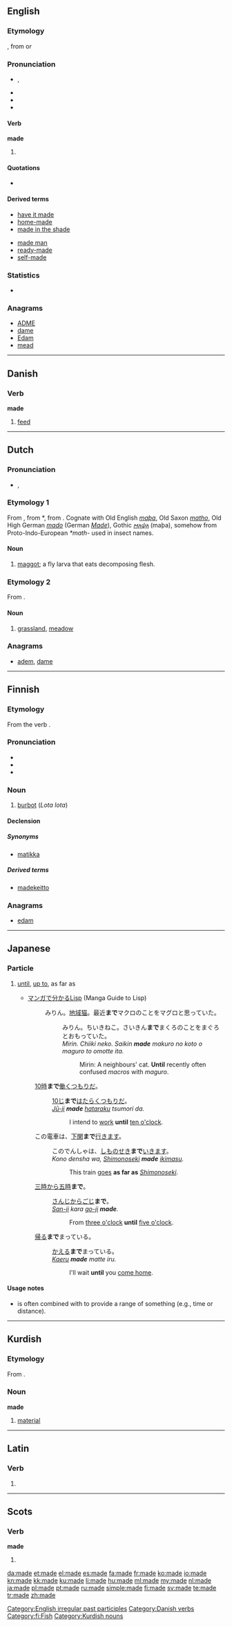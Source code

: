 {{also|Made}}
==English==
{{wikipedia}}

===Etymology===
{{rfc|Two etymologies now merged. Which is correct?}}

{{etyl|enm|en}} {{term|mad|lang=enm}}, from {{etyl|ang|en}} {{term|macode|lang=ang}} or {{term|gemacod|lang=ang}}

===Pronunciation===
* {{IPA|/meɪ̯d/}}, {{X-SAMPA|/meId/}}
* {{audio|en-us-made.ogg|Audio (US)}}
* {{rhymes|eɪd}}
* {{homophones|maid}}

====Verb====
'''made'''

# {{past of|make#English|make}}

====Quotations====
* {{seeCites}}

====Derived terms====
{{rel-top|Terms derived from ''made''}}
* [[have it made]]
* [[home-made]]
* [[made in the shade]]
{{rel-mid}}
* [[made man]]
* [[ready-made]]
* [[self-made]]
{{rel-bottom}}

===Statistics===
* {{rank|A|should|can|82|made|did|such|great}}

===Anagrams===
* [[ADME#English|ADME]]
* [[dame#English|dame]]
* [[Edam#English|Edam]]
* [[mead#English|mead]]

[[Category:English irregular past participles]]

----

==Danish==

===Verb===
'''made'''

# [[feed]]

[[Category:Danish verbs]]

----

==Dutch==

===Pronunciation===
* {{IPA|/ˈmadə/|lang=nl}}, {{X-SAMPA|/"mad@/}}

===Etymology 1===
From {{etyl|dum|nl}} {{term|made|lang=dum}}, from {{etyl|odt|nl}} *{{term||matho|lang=odt}}, from {{etyl|gem-pro|nl}} {{recons|maþô|lang=gem-pro}}.
Cognate with Old English ''[[maþa]]'', Old Saxon ''[[matho]]'', Old High German ''[[mado]]'' (German ''[[Made]]''), Gothic ''[[𐌼𐌰𐌸𐌰]]'' (maþa), somehow from Proto-Indo-European ''*math-'' used in insect names.

====Noun====
{{nl-noun|f|maden|maadje}}

# [[maggot]]; a fly larva that eats decomposing flesh.

===Etymology 2===
From {{proto|gem-pro|maþwō||mēþwō|lang=nl}}.

====Noun====
{{nl-noun|f|maden|maadje}}

# {{archaic|lang=nl}} [[grassland]], [[meadow]]

===Anagrams===
* [[adem#Dutch|adem]], [[dame#Dutch|dame]]

----

==Finnish==

===Etymology===
From the verb {{term|mataa}}.

===Pronunciation===
* {{IPA|/ˈmɑde(ʔ)/|lang=fi}}
* {{rhymes|ɑde|lang=fi}}
* {{hyphenation|ma|de}}

===Noun===
{{wikipedia|lang=fi}}
{{fi-noun}}

# [[burbot]] (''Lota lota'')

====Declension====
{{fi-decl-hame|ma|d|t}}

=====Synonyms=====
* [[matikka]]

=====Derived terms=====
* [[madekeitto]]

===Anagrams===
* [[edam#Finnish|edam]]

[[Category:fi:Fish]]

----

==Japanese==

===Particle===
{{ja-pos|r|particle|hira=まで|kanji=迄}}

# {{ja-def|迄}} [[until]], [[up to]], as far as
#* [http://lambda.bugyo.tk/cdr/mwl/index.html マンガで分かるLisp] (Manga Guide to Lisp)
#*: みりん。[[w:ja:地域猫|地域猫]]。最近'''まで'''マクロのことをマグロと思っていた。
#*:: みりん。ちいきねこ。さいきん'''まで'''まくろのことをまぐろとおもっていた。
#*:: ''Mirin. Chiiki neko. Saikin '''made''' makuro no koto o maguro to omotte ita.''
#*::: Mirin: A neighbours' cat. '''Until''' recently often confused ''macros'' with ''maguro''.
#: [[十時|10時]]'''まで'''[[働く]]つもりだ。
#:: [[じゅうじ|10じ]]'''まで'''[[はたらく]]つもりだ。
#:: ''[[jū-ji|Jū-ji]] '''made''' [[hataraku]] tsumori da.''
#::: I intend to [[work]] '''until''' [[ten o'clock]].
#: この電車は、[[w:Shimonoseki, Yamaguchi|下関]]'''まで'''[[行きます]]。
#:: このでんしゃは、[[w:Shimonoseki, Yamaguchi|しものせき]]'''まで'''[[いきます]]。
#:: ''Kono densha wa, [[w:Shimonoseki, Yamaguchi|Shimonoseki]] '''made''' [[ikimasu]].''
#::: This train [[goes]] '''as far as''' ''[[w:Shimonoseki, Yamaguchi|Shimonoseki]]''.
#: [[三時]]から[[五時]]'''まで'''。
#:: [[さんじ]]から[[ごじ]]'''まで'''。
#:: ''[[san-ji|San-ji]] kara [[go-ji]] '''made'''.''
#::: From [[three o'clock]] '''until''' [[five o'clock]].
#: [[帰る]]'''まで'''まっている。
#:: [[かえる]]'''まで'''まっている。
#:: ''[[kaeru|Kaeru]] '''made''' matte iru.''
#::: I'll wait '''until''' you [[come|come home]].

====Usage notes====
* {{term|迄|tr=[[まで]], [[made]]||until|lang=ja}} is often combined with {{term|から|tr=[[kara]]||from|lang=ja}} to provide a range of something (e.g., time or distance).

----

==Kurdish==

===Etymology===
From {{etyl|ar|ku}}.

===Noun===
'''made'''

# [[material]]

[[Category:Kurdish nouns]]

----

==Latin==

===Verb===
{{la-verb-form|madē}}

# {{conjugation of|madeo|madeō|2|s|pres|act|imp|lang=la}}

----

==Scots==

===Verb===
'''made'''

# {{past of|[[mak#Scots|mak]]|lang=sco}}

[[da:made]]
[[et:made]]
[[el:made]]
[[es:made]]
[[fa:made]]
[[fr:made]]
[[ko:made]]
[[io:made]]
[[kn:made]]
[[kk:made]]
[[ku:made]]
[[li:made]]
[[hu:made]]
[[ml:made]]
[[my:made]]
[[nl:made]]
[[ja:made]]
[[pl:made]]
[[pt:made]]
[[ru:made]]
[[simple:made]]
[[fi:made]]
[[sv:made]]
[[te:made]]
[[tr:made]]
[[zh:made]]